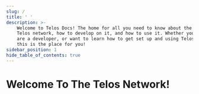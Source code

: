 ---
slug: /
title: ' '
description: >-
    Welcome to Telos Docs! The home for all you need to know about the 
    Telos network, how to develop on it, and how to use it. Whether you
    are a developer, or want to learn how to get set up and using Telos,
    this is the place for you!
sidebar_position: 1
hide_table_of_contents: true
---


<div class="title-cards-center">

<div class='home-page-heading'>

<h1 style={{fontSize: '3.5rem'}}>Welcome To The Telos Network!</h1>

</div>

<TitleCard 
    colorClass='docs-card'
    title='Developer Documentation'
    descriptionText='All you need to know to build on Telos and harness its power!'
    linkURL='/overview/what-is-telos/introduction'
/>  

<TitleCard 
    colorClass='users-card'
    title='User Guides'
    descriptionText='Follow along to explore the Telos ecosystem and learn how to navigate through it!'
    linkURL='users/getting-started/'
/>

</div>